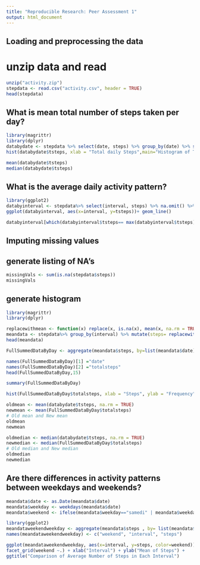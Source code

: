 ---
title: "Reproducible Research: Peer Assessment 1"
output: html_document
---


## Loading and preprocessing the data

# unzip data and read 
```{r, echo = TRUE}
unzip("activity.zip")
stepdata <- read.csv("activity.csv", header = TRUE)
head(stepdata)
```

## What is mean total number of steps taken per day?
```{r, echo = TRUE}
library(magrittr)
library(dplyr)
databydate <- stepdata %>% select(date, steps) %>% group_by(date) %>% summarize(tsteps= sum(steps)) %>%na.omit()
hist(databydate$tsteps, xlab = "Total daily Steps",main="Histogram of Total Steps by day", breaks = 20)
```
```{r, echo = TRUE}
mean(databydate$tsteps)
median(databydate$tsteps)
```
## What is the average daily activity pattern?
```{r, echo = TRUE}
library(ggplot2)
databyinterval <- stepdata%>% select(interval, steps) %>% na.omit() %>% group_by(interval) %>% summarize(tsteps= mean(steps)) 
ggplot(databyinterval, aes(x=interval, y=tsteps))+ geom_line()

databyinterval[which(databyinterval$tsteps== max(databyinterval$tsteps)),]
```

## Imputing missing values

## generate listing of NA's
```{r, echo = TRUE}
missingVals <- sum(is.na(stepdata$steps))
missingVals
```

## generate histogram
```{r}
library(magrittr)
library(dplyr)

replacewithmean <- function(x) replace(x, is.na(x), mean(x, na.rm = TRUE))
meandata <- stepdata%>% group_by(interval) %>% mutate(steps= replacewithmean(steps))
head(meandata)

FullSummedDataByDay <- aggregate(meandata$steps, by=list(meandata$date), sum)

names(FullSummedDataByDay)[1] ="date"
names(FullSummedDataByDay)[2] ="totalsteps"
head(FullSummedDataByDay,15)

summary(FullSummedDataByDay)

hist(FullSummedDataByDay$totalsteps, xlab = "Steps", ylab = "Frequency", main = "Total Daily Steps", breaks = 20)

oldmean <- mean(databydate$tsteps, na.rm = TRUE)
newmean <- mean(FullSummedDataByDay$totalsteps)
# Old mean and New mean
oldmean
newmean

oldmedian <- median(databydate$tsteps, na.rm = TRUE)
newmedian <- median(FullSummedDataByDay$totalsteps)
# Old median and New median
oldmedian
newmedian
```
## Are there differences in activity patterns between weekdays and weekends?
```{r, echo = TRUE}
meandata$date <- as.Date(meandata$date)
meandata$weekday <- weekdays(meandata$date)
meandata$weekend <- ifelse(meandata$weekday=="samedi" | meandata$weekday=="dimanche", "Weekend", "Weekday" )
```

```{r, echo = TRUE}
library(ggplot2)
meandataweekendweekday <- aggregate(meandata$steps , by= list(meandata$weekend, meandata$interval), na.omit(mean))
names(meandataweekendweekday) <- c("weekend", "interval", "steps")

ggplot(meandataweekendweekday, aes(x=interval, y=steps, color=weekend)) + geom_line()+
facet_grid(weekend ~.) + xlab("Interval") + ylab("Mean of Steps") +
ggtitle("Comparison of Average Number of Steps in Each Interval")
    
```